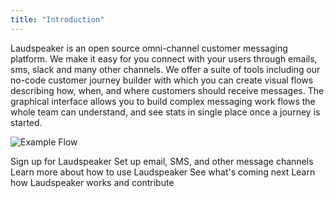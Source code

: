 ```yaml
---
title: "Introduction"
---
```

Laudspeaker is an open source omni-channel customer messaging platform. We make
it easy for you connect with your users through emails, sms, slack and many
other channels. We offer a suite of tools including our no-code customer journey
builder with which you can create visual flows describing how, when, and where
customers should receive messages. The graphical interface allows you to build
complex messaging work flows the whole team can understand, and see stats in
single place once a journey is started.

![Example Flow](/images/guides/overview/example_flow-e67fa171d181259f3e86fb5703411e08.png)

<CardGroup>

<Card title="Get started" icon="check-to-slot" href="https://app.laudspeaker.com/signup">
  Sign up for Laudspeaker
</Card>

<Card title="Send a message" icon="messages" href="/getting-started">
  Set up email, SMS, and other message channels
</Card>

<Card title="Product Manual" icon="readme" href="/product-manual">
  Learn more about how to use Laudspeaker
</Card>

<Card title="Roadmap" icon="road" href="https://github.com/laudspeaker/laudspeaker/tree/Roadmap">
  See what's coming next
</Card>

<Card title="Developer" icon="rectangle-terminal" href="/developer">
  Learn how Laudspeaker works and contribute
</Card>

</CardGroup>